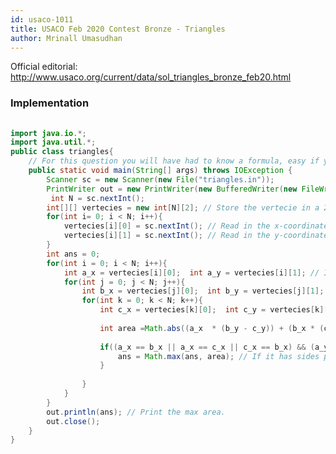 ```yaml
---
id: usaco-1011
title: USACO Feb 2020 Contest Bronze - Triangles
author: Mrinall Umasudhan
---
```


Official editorial: http://www.usaco.org/current/data/sol_triangles_bronze_feb20.html

### Implementation

<LanguageSection>
 
<JavaSection>

```java
 
import java.io.*;
import java.util.*;
public class triangles{
    // For this question you will have had to know a formula, easy if you took geometry. Other wise be sure to study up on the basics of coordinate geometry!
    public static void main(String[] args) throws IOException {
        Scanner sc = new Scanner(new File("triangles.in"));
        PrintWriter out = new PrintWriter(new BufferedWriter(new FileWriter("triangles.out")));
         int N = sc.nextInt(); 
        int[][] vertecies = new int[N][2]; // Store the vertecie in a 2D array 
        for(int i= 0; i < N; i++){
            vertecies[i][0] = sc.nextInt(); // Read in the x-coordinate
            vertecies[i][1] = sc.nextInt(); // Read in the y-coordinate
        }
        int ans = 0;
        for(int i = 0; i < N; i++){
            int a_x = vertecies[i][0];  int a_y = vertecies[i][1]; // Iterate for the first vertex of the triangle.
            for(int j = 0; j < N; j++){
                int b_x = vertecies[j][0];  int b_y = vertecies[j][1];  // Iterate for the second vertex of the triangle.
                for(int k = 0; k < N; k++){
                    int c_x = vertecies[k][0];  int c_y = vertecies[k][1];   // Iterate for the third vertex of the triangle.
                    
                    int area =Math.abs((a_x  * (b_y - c_y)) + (b_x * (c_y - a_y)) + (c_x * (a_y - b_y ))); // Calculate the area of the three triangles (but not dividing by two as the problem specifies)
                    
                    if((a_x == b_x || a_x == c_x || c_x == b_x) && (a_y == b_y || a_y == c_y || c_y == b_y)) { // Checking if the triangle has any sides parallel to the X-axis and the Y-axis.
                        ans = Math.max(ans, area); // If it has sides parallel to both axis then the trangle is valid and store the maximum area.
                    }
                    
                }
            }
        }
        out.println(ans); // Print the max area.
        out.close();
    }
}


```

</JavaSection>
</LanguageSection>
